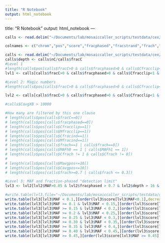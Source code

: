 ```yaml
---
title: "R Notebook"
output: html_notebook
---
```

title: "R Notebook"
output: html_notebook
---

```r


calls <- read.delim("~/Documents/lab/mosaiccaller_scripts/testdata/cex/filteringfeatures_norepeat.txtscan_norepeat1.bed.filteringfeatures", header=FALSE,sep="\t",col.names=c("chrom","pos","depth","fracphased","frach","MAF","MAF_phased","MAFh0","MAFh1","fracC","Cfrach","CMAF","CavgXL","CavgXV","CavgXR","CavgXB","Cavgpos","Cavgclip","Cfracclip","Cavgind","Cfracind","Nfrach","NMAF","NavgXL","NavgXV","NavgXR","NavgXB","Navgpos","Navgclip","Nfracclip","Navgind","Nfracind","Mavgpos","Mavgclip","Mfracclip","Mavgind","Mfracind","Javgpos","Javgclip","Jfracclip","Javgind","Jfracind","MAFnorm"))

colnames <- c("chrom","pos","score","fracphased","fracstrand","frach","MAF","MAF_phased","nC","fracC","Cavgbq","Cfrach","Cavgmapq","Cfracstrand","CMAF","CavgXL","CavgXV","CavgXR","CavgXB","Cavgpos","Cavgclip","Cavgind","Cfracclip","Cfracind","CfracXT","CavgASXS","Navgbq","Nfrach","Navgmapq","Nfracstrand","NMAF","NavgXL","NavgXV","NavgXR","NavgXB","Navgpos","Navgclip","Nfracclip","Nfracind","Navgind","NfracXT","NavgASXS","weightedCbq","Cavgibq","Mavgbq","Mavgmapq","Mfracstrand","Mavgpos","Mavgclip","Mavgind","Mfracclip","Mfracind","Mavgibq","weightedMbq","MfracXT","MavgASXS","Javgbq","Javgmapq","Jfracstrand","Javgpos","Javgclip","Javgind","Jfracclip","Jfracind","JfracXT","JavgASXS","MAFnorm","fracOtherAllele")

calls <- read.delim("~/Documents/lab/mosaiccaller_scripts/testdata/cex/scan_abbr_filterfeatures_95.txt",header=FALSE,sep="\t",col.names=colnames)
calls$depth <- calls$nC/calls$fracC
#Level 1
#length(calls$pos[calls$fracC>0 & calls$fracphased>0 & calls$Cfracclip<1 & calls$Mfracclip<1 & calls$frach != 0 & calls$frach != 1 & calls$MAFh0 != 1 & calls$MAFh1 != 1 & calls$Cfracind<1 & calls$Mfracind<1 & (calls$Cfrach == 1 | calls$Cfrach == 0)])
lvl1 <- calls[calls$fracC>0 & calls$fracphased>0 & calls$Cfracclip<1 & calls$Mfracclip<1 & calls$frach != 0 & calls$frach != 1 & calls$Cfracind<1 & calls$Mfracind<1 & (calls$Cfrach == 1 | calls$Cfrach == 0),]

#Level 2: Magic numbers
#length(calls$pos[calls$fracC>0 & calls$fracphased>0 & calls$Cfracclip<1 & calls$Mfracclip<1 & calls$frach != 0 & calls$frach != 1 & calls$MAFh0 != 1 & calls$MAFh1 != 1 & calls$Cfracind<1 & calls$Mfracind<1 & (calls$Cfrach == 1 | calls$Cfrach == 0) & calls$Mavgpos>10 & calls$Cavgpos>10 & calls$frach<0.7 & calls$frach > 0.3])

lvl2 <- calls[calls$fracC>0 & calls$fracphased>0 & calls$Cfracclip<1 & calls$Mfracclip<1 & calls$frach != 0 & calls$frach != 1 & calls$Cfracind<1 & calls$Mfracind<1 & (calls$Cfrach == 1 | calls$Cfrach == 0) & calls$Mavgpos>10 & calls$Cavgpos>10 & calls$frach<0.7 & calls$frach > 0.3 & calls$CfracXT < 1 & calls$MfracXT < 1 & calls$Cfracstrand < 1 & calls$Cfracstrand > 0 & calls$Mfracstrand < 1 & calls$Mfracstrand > 0 ,]

#calls$CavgXB > 10000

#How many are filtered by this one clause
# length(calls$pos[calls$fracC==0])
# length(calls$pos[calls$fracphased==0])
# length(calls$pos[calls$Cfracclip==1])
# length(calls$pos[calls$Mfracclip==1])
# length(calls$pos[calls$Cfracind==1])
# length(calls$pos[calls$Mfracind==1])
# length(calls$pos[calls$frach==1 | calls$frach==0])
# length(calls$pos[calls$MAFh0 == 1 | calls$MAFh1 == 1])
# length(calls$pos[calls$Cfrach != 1 & calls$Cfrach != 0])
# 
# length(calls$pos[calls$Mavgpos<=10])
# length(calls$pos[calls$Cavgpos<=10])
# length(calls$pos[calls$frach>=0.7 | calls$frach <= 0.3])

#Level 3: MAF and fraction-phased "detection limit"
lvl3 <- lvl2[lvl2$MAF>0.05 & lvl2$fracphased > 0.7 & lvl2$depth > 16 & lvl2$nC > 4,]

#write.table(lvl3,file="~/Documents/lab/mosaiccaller_scripts/testdata/cex/lvl3_cex.tsv",row.names=F,col.names=F,sep="\t",quote=F) 
write.table(lvl3[lvl3$MAF < 0.1,][order(lvl3$score[lvl3$MAF<0.1],decreasing=T),],file="~/Documents/lab/mosaiccaller_scripts/testdata/cex/5_10_cex.tsv",row.names=F,col.names=F,sep="\t",quote=F)
write.table(lvl3[lvl3$MAF >= 0.1 & lvl3$MAF < 0.15,][order(lvl3$score[lvl3$MAF >= 0.1 & lvl3$MAF < 0.15],decreasing=T),], file="~/Documents/lab/mosaiccaller_scripts/testdata/cex/10_15_cex.tsv",row.names=F,col.names=F,sep="\t",quote=F)
write.table(lvl3[lvl3$MAF >= 0.15 & lvl3$MAF < 0.2,][order(lvl3$score[lvl3$MAF >= 0.15 & lvl3$MAF < 0.2],decreasing=T),] ,file="~/Documents/lab/mosaiccaller_scripts/testdata/cex/15_20_cex.tsv",row.names=F,col.names=F,sep="\t",quote=F)
write.table(lvl3[lvl3$MAF >= 0.2 & lvl3$MAF < 0.25,][order(lvl3$score[lvl3$MAF >= 0.2 & lvl3$MAF < 0.25],decreasing=T),] ,file="~/Documents/lab/mosaiccaller_scripts/testdata/cex/20_25_cex.tsv",row.names=F,col.names=F,sep="\t",quote=F)
write.table(lvl3[lvl3$MAF >= 0.25 & lvl3$MAF < 0.3,][order(lvl3$score[lvl3$MAF >= 0.25 & lvl3$MAF < 0.3],decreasing=T),] ,file="~/Documents/lab/mosaiccaller_scripts/testdata/cex/25_30_cex.tsv",row.names=F,col.names=F,sep="\t",quote=F)
write.table(lvl3[lvl3$MAF >= 0.30 & lvl3$MAF < 0.35,][order(lvl3$score[lvl3$MAF >= 0.3 & lvl3$MAF < 0.35],decreasing=T),] ,file="~/Documents/lab/mosaiccaller_scripts/testdata/cex/30_35_cex.tsv",row.names=F,col.names=F,sep="\t",quote=F)
write.table(lvl3[lvl3$MAF >= 0.35 & lvl3$MAF < 0.4,][order(lvl3$score[lvl3$MAF >= 0.35 & lvl3$MAF < 0.4],decreasing=T),] ,file="~/Documents/lab/mosaiccaller_scripts/testdata/cex/35_40_cex.tsv",row.names=F,col.names=F,sep="\t",quote=F)
write.table(lvl3[lvl3$MAF >= 0.40 & lvl3$MAF < 0.45,][order(lvl3$score[lvl3$MAF >= 0.4 & lvl3$MAF < 0.45],decreasing=T),] ,file="~/Documents/lab/mosaiccaller_scripts/testdata/cex/40_45_cex.tsv",row.names=F,col.names=F,sep="\t",quote=F)
write.table(lvl3[lvl3$MAF >= 0.45,][order(lvl3$score[lvl3$MAF >= 0.45],decreasing=T),] ,file="~/Documents/lab/mosaiccaller_scripts/testdata/cex/45_50_cex.tsv",row.names=F,col.names=F,sep="\t",quote=F)

```
